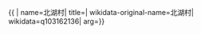 {{ {{{1|PRC admin/showdata}}}|
name=北湖村|
title=|
wikidata-original-name=北湖村|
wikidata=q103162136|
arg={{{arg|}}}}}